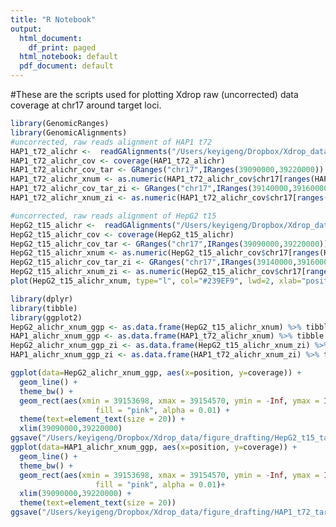 ```yaml
---
title: "R Notebook"
output:
  html_document:
    df_print: paged
  html_notebook: default
  pdf_document: default
---
```


#These are the scripts used for plotting Xdrop raw (uncorrected) data coverage at chr17 around target loci.

```r
library(GenomicRanges)
library(GenomicAlignments)
#uncorrected, raw reads alignment of HAP1 t72
HAP1_t72_alichr <-  readGAlignments("/Users/keyigeng/Dropbox/Xdrop_data/align_wholehg38/HAP1_t72_Bar01_wholehg38_sorted.bam")
HAP1_t72_alichr_cov <- coverage(HAP1_t72_alichr)
HAP1_t72_alichr_cov_tar <- GRanges("chr17",IRanges(39090000,39220000))
HAP1_t72_alichr_xnum <- as.numeric(HAP1_t72_alichr_cov$chr17[ranges(HAP1_t72_alichr_cov_tar)])
HAP1_t72_alichr_cov_tar_zi <- GRanges("chr17",IRanges(39140000,39160000))
HAP1_t72_alichr_xnum_zi <- as.numeric(HAP1_t72_alichr_cov$chr17[ranges(HAP1_t72_alichr_cov_tar_zi)])

#uncorrected, raw reads alignment of HepG2 t15
HepG2_t15_alichr <-  readGAlignments("/Users/keyigeng/Dropbox/Xdrop_data/align_wholehg38/HepG2_t15_Bar02_wholehg38_sorted.bam")
HepG2_t15_alichr_cov <- coverage(HepG2_t15_alichr)
HepG2_t15_alichr_cov_tar <- GRanges("chr17",IRanges(39090000,39220000))
HepG2_t15_alichr_xnum <- as.numeric(HepG2_t15_alichr_cov$chr17[ranges(HepG2_t15_alichr_cov_tar)])
HepG2_t15_alichr_cov_tar_zi <- GRanges("chr17",IRanges(39140000,39160000))
HepG2_t15_alichr_xnum_zi <- as.numeric(HepG2_t15_alichr_cov$chr17[ranges(HepG2_t15_alichr_cov_tar_zi)])
plot(HepG2_t15_alichr_xnum, type="l", col="#239EF9", lwd=2, xlab="position", ylab="coverage")

library(dplyr)
library(tibble)
library(ggplot2)
HepG2_alichr_xnum_ggp <- as.data.frame(HepG2_t15_alichr_xnum) %>% tibble::rowid_to_column(var="re_position") %>% dplyr::rename(coverage=HepG2_t15_alichr_xnum) %>% dplyr::mutate(position=re_position+39090000)
HAP1_alichr_xnum_ggp <- as.data.frame(HAP1_t72_alichr_xnum) %>% tibble::rowid_to_column(var="re_position") %>% dplyr::rename(coverage=HAP1_t72_alichr_xnum)  %>% dplyr::mutate(position=re_position+39090000)
HepG2_alichr_xnum_ggp_zi <- as.data.frame(HepG2_t15_alichr_xnum_zi) %>% tibble::rowid_to_column(var="re_position") %>% dplyr::rename(coverage=HepG2_t15_alichr_xnum_zi) %>% dplyr::mutate(position=re_position+39140000)
HAP1_alichr_xnum_ggp_zi <- as.data.frame(HAP1_t72_alichr_xnum_zi) %>% tibble::rowid_to_column(var="re_position") %>% dplyr::rename(coverage=HAP1_t72_alichr_xnum_zi)  %>% dplyr::mutate(position=re_position+39140000)

ggplot(data=HepG2_alichr_xnum_ggp, aes(x=position, y=coverage)) +
  geom_line() +
  theme_bw() +
  geom_rect(aes(xmin = 39153698, xmax = 39154570, ymin = -Inf, ymax = Inf),
                   fill = "pink", alpha = 0.01) +
  theme(text=element_text(size = 20)) +
  xlim(39090000,39220000)
ggsave("/Users/keyigeng/Dropbox/Xdrop_data/figure_drafting/HepG2_t15_target_coverage.pdf")
ggplot(data=HAP1_alichr_xnum_ggp, aes(x=position, y=coverage)) +
  geom_line() +
  theme_bw() +
  geom_rect(aes(xmin = 39153698, xmax = 39154570, ymin = -Inf, ymax = Inf),
                   fill = "pink", alpha = 0.01)+
  xlim(39090000,39220000) +
  theme(text=element_text(size = 20))
ggsave("/Users/keyigeng/Dropbox/Xdrop_data/figure_drafting/HAP1_t72_target_coverage.pdf")


```
























